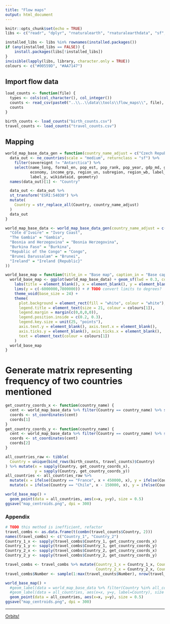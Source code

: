 ```yaml
---
title: "Flow maps"
output: html_document
---
```


```r
knitr::opts_chunk$set(echo = TRUE)
libs <- c("readr", "dplyr", "rnaturalearth", "rnaturalearthdata", "sf", "stringr", "gganimate")

installed_libs <- libs %in% rownames(installed.packages())
if (any(installed_libs == FALSE)) {
    install.packages(libs[!installed_libs])
}
invisible(lapply(libs, library, character.only = TRUE))
colours <- c("#00559D", "#AA7147")
```

## Import flow data

```r
load_counts <- function(file) {
  types <- cols(col_character(), col_integer())
  counts <- read_csv(paste0("..\\..\\data\\tools\\flow_maps\\", file), col_types = types)
  counts
}

birth_counts <- load_counts("birth_counts.csv")
travel_counts <- load_counts("travel_counts.csv")
```

## Mapping

```r
world_map_base_data_gen = function(country_name_adjust = c("Czech Republic" = "Czech Republic")) {
  data_out <- ne_countries(scale = "medium", returnclass = "sf") %>%
    filter(sovereignt != "Antarctica") %>%
    select(name_long, formal_en, pop_est, pop_rank, pop_year, gdp_md, gdp_year,
           economy, income_grp, region_un, subregion, region_wb, label_x,
           label_y, wikidataid, geometry)
  names(data_out)[1] <- "Country"

  data_out <- data_out %>%
  st_transform("ESRI:54030") %>%
  mutate(
    Country = str_replace_all(Country, country_name_adjust)
  )
  data_out
}

world_map_base_data <- world_map_base_data_gen(country_name_adjust = c(
  "Côte d'Ivoire" = "Ivory Coast",
  "The Gambia" = "Gambia",
  "Bosnia and Herzegovina" = "Bosnia Herzegovina",
  "Burkina Faso" = "Burkina",
  "Republic of the Congo" = "Congo",
  "Brunei Darussalam" = "Brunei",
  "Ireland" = "Ireland {Republic}"
))
```

```r
world_base_map = function(title_in = "Base map", caption_in = "Base caption") {
  world_base_map <- ggplot(world_map_base_data) + geom_sf(lwd = 0.3, colour = "white") +
    labs(title = element_blank(), x = element_blank(), y = element_blank()) +
    lims(y = c(-6000000,7800000)) + # TODO convert limits to degrees?
    theme_void(base_size = 24) +
    theme(
      plot.background = element_rect(fill = "white", colour = "white"),
      legend.title = element_text(size = 21, colour = colours[1]),
      legend.margin = margin(c(0,0,0,0)),
      legend.position.inside = c(0.2, 0.3),
      legend.key.size = unit(25, "points"),
      axis.text.y = element_blank(), axis.text.x = element_blank(),
      axis.ticks.y = element_blank(), axis.ticks.x = element_blank(),
      text = element_text(colour = colours[1])
    )
  world_base_map
}
```

# Generate matrix representing frequency of two countries mentioned

```r
get_country_coords_x <- function(country_name) {
  cent <- world_map_base_data %>% filter(Country == country_name) %>% st_geometry() %>% st_centroid()
  coords <- st_coordinates(cent)
  coords[1]
}
get_country_coords_y <- function(country_name) {
  cent <- world_map_base_data %>% filter(Country == country_name) %>% st_geometry() %>% st_centroid()
  coords <- st_coordinates(cent)
  coords[2]
}
```

```r
all_countries_raw <- tibble(
  Country = unique(bind_rows(birth_counts, travel_counts)$Country)
) %>% mutate(x = sapply(Country, get_country_coords_x),
             y = sapply(Country, get_country_coords_y))
all_countries <- all_countries_raw %>%
  mutate(x = ifelse(Country == "France", x + 450000, x), y = ifelse(Country == "France", y + 400000, y)) %>%
  mutate(x = ifelse(Country == "Chile", x - 150000, x), y = ifelse(Country == "Chile", y - 50000, y))
```

```r
world_base_map() +
  geom_point(data = all_countries, aes(x=x, y=y), size = 0.5)
ggsave("map_centroids.png", dpi = 300)
```

### Appendix

```r
# TODO this method is inefficient, refactor
travel_combs <- as.data.frame(t(combn(travel_counts$Country, 2)))
names(travel_combs) <- c("Country_1", "Country_2")
Country_1_x <- sapply(travel_combs$Country_1, get_country_coords_x)
Country_1_y <- sapply(travel_combs$Country_1, get_country_coords_y)
Country_2_x <- sapply(travel_combs$Country_2, get_country_coords_x)
Country_2_y <- sapply(travel_combs$Country_2, get_country_coords_y)
```

```r
travel_combs <- travel_combs %>% mutate(Country_1_x = Country_1_x, Country_1_y = Country_1_y,
                                        Country_2_x = Country_2_x, Country_2_y = Country_2_y)
travel_combs$Number <- sample(1:max(travel_counts$Number), nrow(travel_combs), replace = TRUE)
```

```r
world_base_map() +
  #geom_label(data = world_map_base_data %>% filter(Country %in% all_countries$Country),aes(x=100000*label_x, y=100000*label_y, label=Country)) +
  #geom_label(data = all_countries, aes(x=x, y=y, label=Country), size = 1, alpha = 0.6, position = position_jitter(width = 50000, height = 300000)) +
  geom_point(data = all_countries, aes(x=x, y=y), size = 0.5)
ggsave("map_centroids.png", dpi = 300)
```

***

[Orbits!](../index.html)
